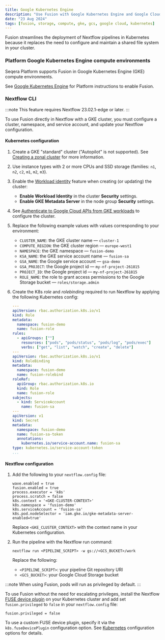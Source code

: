 ```yaml
---
title: Google Kubernetes Engine
description: "Use Fusion with Google Kubernetes Engine and Google Cloud Storage"
date: "23 Aug 2024"
tags: [fusion, storage, compute, gke, gcs, google cloud, kubernetes]
---
```


Fusion streamlines the deployment of Nextflow pipelines in Kubernetes because it replaces the need to configure
and maintain a shared file system in your cluster.

### Platform Google Kubernetes Engine compute environments 

Seqera Platform supports Fusion in Google Kubernetes Engine (GKE) compute environments. 

See [Google Kubernetes Engine](https://docs.seqera.io/platform/latest/compute-envs/gke) for Platform instructions to enable Fusion.

### Nextflow CLI

:::note
This feature requires Nextflow 23.02.1-edge or later.
:::

To use Fusion directly in Nextflow with a GKE cluster, you must configure a cluster, namespace, and service account, and update your Nextflow configuration. 

#### Kubernetes configuration

1. Create a GKE "standard" cluster ("Autopilot" is not supported). See [Creating a zonal cluster](https://cloud.google.com/kubernetes-engine/docs/how-to/creating-a-zonal-cluster) for more information.
1. Use instance types with 2 or more CPUs and SSD storage (families: `n1`, `n2`, `c2`, `m1`, `m2`, `m3`).
1. Enable the [Workload identity](https://cloud.google.com/kubernetes-engine/docs/how-to/workload-identity) feature when creating (or updating) the cluster:
    - **Enable Workload Identity** in the cluster **Security** settings.
    - **Enable GKE Metadata Server** in the node group **Security** settings.
1. See [Authenticate to Google Cloud APIs from GKE workloads](https://cloud.google.com/kubernetes-engine/docs/how-to/workload-identity#kubectl) to configure the cluster.
1. Replace the following example values with values corresponding to your environment:
    - `CLUSTER_NAME`: the GKE cluster name — `cluster-1`
    - `COMPUTE_REGION`: the GKE cluster region — `europe-west1`
    - `NAMESPACE`: the GKE namespace — `fusion-demo`
    - `KSA_NAME`: the GKE service account name — `fusion-sa`
    - `GSA_NAME`: the Google service account — `gsa-demo`
    - `GSA_PROJECT`: the Google project id — `my-nf-project-261815`
    - `PROJECT_ID`: the Google project id — `my-nf-project-261815`
    - `ROLE_NAME`: the role to grant access permissions to the Google Storage bucket — `roles/storage.admin`
1. Create the K8s _role_ and _rolebinding_ required to run Nextflow by applying the following Kubernetes config:

    ```yaml
    ---
    apiVersion: rbac.authorization.k8s.io/v1
    kind: Role
    metadata:
      namespace: fusion-demo
      name: fusion-role
    rules:
      - apiGroups: [""]
        resources: ["pods", "pods/status", "pods/log", "pods/exec"]
        verbs: ["get", "list", "watch", "create", "delete"]
    ---
    apiVersion: rbac.authorization.k8s.io/v1
    kind: RoleBinding
    metadata:
      namespace: fusion-demo
      name: fusion-rolebind
    roleRef:
      apiGroup: rbac.authorization.k8s.io
      kind: Role
      name: fusion-role
    subjects:
      - kind: ServiceAccount
        name: fusion-sa
    ---
    apiVersion: v1
    kind: Secret
    metadata:
      namespace: fusion-demo
      name: fusion-sa-token
      annotations:
        kubernetes.io/service-account.name: fusion-sa
    type: kubernetes.io/service-account-token
    ...
    ```

#### Nextflow configuration

1. Add the following to your `nextflow.config` file:

    ```
    wave.enabled = true
    fusion.enabled = true
    process.executor = 'k8s'
    process.scratch = false
    k8s.context = '<GKE-CLUSTER-CONTEXT>'
    k8s.namespace = 'fusion-demo'
    k8s.serviceAccount = 'fusion-sa'
    k8s.pod.nodeSelector = 'iam.gke.io/gke-metadata-server-enabled=true'
    ```

    Replace `<GKE_CLUSTER_CONTEXT>` with the context name in your Kubernetes configuration.

1. Run the pipeline with the Nextflow run command:

    ```
    nextflow run <PIPELINE_SCRIPT> -w gs://<GCS_BUCKET>/work
    ```

    Replace the following:
    - `<PIPELINE_SCRIPT>`: your pipeline Git repository URI
    - `<GCS_BUCKET>`: your Google Cloud Storage bucket

:::note
When using Fusion, pods will run as privileged by default.
:::

To use Fusion without the need for escalating privileges, install the Nextflow [FUSE device plugin](https://github.com/nextflow-io/k8s-fuse-plugin) on your Kubernetes cluster and add set `fusion.privileged` to `false` in your `nextflow.config` file:

```
fusion.privileged = false
```

To use a custom FUSE device plugin, specify it via the `k8s.fuseDevicePlugin` configuration option. See [Kubernetes](https://www.nextflow.io/docs/latest/reference/config.html#k8s) configuration options for details.
